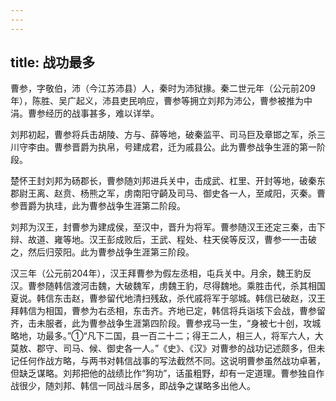 ```yaml
---
---
---
```

title: 战功最多
---



曹参，字敬伯，沛（今江苏沛县）人，秦时为沛狱掾。秦二世元年（公元前209年），陈胜、吴广起义，沛县吏民响应，曹参等拥立刘邦为沛公，曹参被推为中涓。曹参经历的战事甚多，难以详举。

刘邦初起，曹参将兵击胡陵、方与、薛等地，破秦监平、司马巨及章邯之军，杀三川守李由。曹参晋爵为执帛，号建成君，迁为戚县公。此为曹参战争生涯的第一阶段。

楚怀王封刘邦为砀郡长，曹参随刘邦进兵关中，击成武、杠里、开封等地，破秦东郡尉王离、赵贲、杨熊之军，虏南阳守齮及司马、御史各一人，至咸阳，灭秦。曹参晋爵为执珪，此为曹参战争生涯第二阶段。

刘邦为汉王，封曹参为建成侯，至汉中，晋升为将军。曹参随汉王还定三秦，击下辩、故道、雍等地。汉王彭成败后，王武、程处、柱天侯等反汉，曹参一一击破之，然后归荥阳。此为曹参战争生涯第三阶段。

汉三年（公元前204年），汉王拜曹参为假左丞相，屯兵关中。月余，魏王豹反汉。曹参随韩信渡河击魏，大破魏军，虏魏王豹，尽得魏地。乘胜击代，杀其相国夏说。韩信东击赵，曹参留代地清扫残敌，杀代戚将军于邬城。韩信已破赵，汉王拜韩信为相国，曹参为右丞相，东击齐。齐地已定，韩信将兵诣垓下会战，曹参留齐，击未服者，此为曹参战争生涯第四阶段。曹参戎马一生，“身被七十创，攻城略地，功最多。”①“凡下二国，县一百二十二；得王二人，相三人，将军六人，大莫敖、郡守、司马、候、御史各一人。”《史》、《汉》对曹参的战功记述颇多，但未记任何作战方略，与两书对韩信战事的写法截然不同。这说明曹参虽然战功卓著，但缺乏谋略。刘邦把他的战绩比作“狗功”，话虽粗野，却有一定道理。曹参独自作战很少，随刘邦、韩信一同战斗居多，即战争之谋略多出他人。